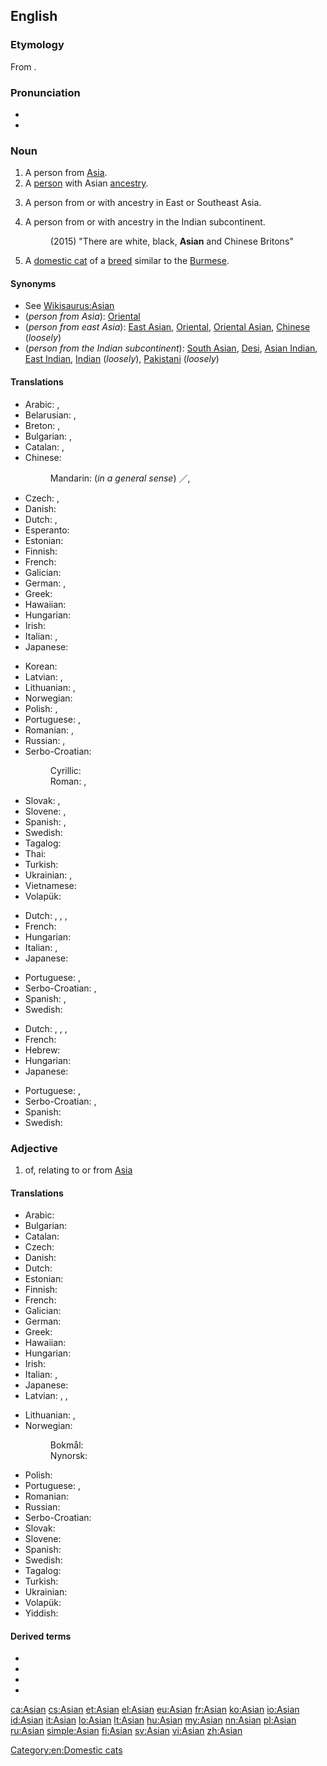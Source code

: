 {{also|asian}}
==English==

===Etymology===
From {{etyl|la|en}} {{m|la|āsiānus}}.

{{wikipedia|Asian people}}

===Pronunciation===
* {{IPA|/ˈeɪʒən/|/ˈeɪʃən/|lang=en}}
* {{rhymes|eɪʃən|eɪʒən|lang=en}}

===Noun===
{{en-noun}}

# A person from [[Asia]].
# A [[person]] with Asian [[ancestry]].
# {{label|en|US|Canada|Australia|NZ}} A person from or with ancestry in East or Southeast Asia.
# {{label|en|UK|South Africa}} A person from or with ancestry in the Indian subcontinent.
#: (2015) "There are white, black, '''Asian''' and Chinese Britons"<!--BBC, June 4-->
# A [[domestic cat]] of a [[breed]] similar to the [[Burmese]].

====Synonyms====
* See [[Wikisaurus:Asian]]
* (''person from Asia''): [[Oriental]]
* (''person from east Asia''): [[East Asian]], [[Oriental]], [[Oriental Asian]], [[Chinese]] (''loosely'')
* (''person from the Indian subcontinent''): [[South Asian]], [[Desi]], [[Asian Indian]], [[East Indian]], [[Indian]] (''loosely''), [[Pakistani]] (''loosely'')

====Translations====
{{trans-top|person from Asia}}
* Arabic: {{t|ar|آسِيَوِيّ|m}}, {{t|ar|آسِيَوِيَّة|f}}
* Belarusian: {{t|be|азія́т|m|sc=Cyrl}}, {{t|be|азія́тка|f|sc=Cyrl}}
* Breton: {{t|br|Aziad|m}}, {{t|br|Aziadez|f}}
* Bulgarian: {{t+|bg|азиатец|m|sc=Cyrl}}, {{t|bg|азиатка|f|sc=Cyrl}}
* Catalan: {{t+|ca|asiàtic|m}}, {{t+|ca|asiàtica|f}}
* Chinese:
*: Mandarin: (''in a general sense'') {{t|cmn|亞洲人|sc=Hani}}／{{t+|cmn|亚洲人|tr=Yàzhōu-rén|sc=Hani}}, {{qualifier|of Asian ethnicity}} {{t|cmn|亚裔|tr=Yàyì|sc=Hani}}
* Czech: {{t+|cs|Asijec|m}}, {{t+|cs|Asijka|f}}
* Danish: {{t+|da|asiat}}
* Dutch: {{t+|nl|Aziaat|m}}, {{t|nl|Azische|f}}
* Esperanto: {{t|eo|aziano}}
* Estonian: {{t|et|aasialane}}
* Finnish: {{t+|fi|aasialainen}}
* French: {{t+|fr|Asiatique|m|f}}
* Galician: {{t+|gl|asiático|m}}
* German: {{t+|de|Asiate|m}}, {{t+|de|Asiatin|f}}
* Greek: {{t+|el|Ασιάτης|m|sc=Grek}}
* Hawaiian: {{t|haw|ʻĀkia}}
* Hungarian: {{t+|hu|ázsiai}}
* Irish: {{t|ga|Áiseach|m}}
* Italian: {{t+|it|asiatico|m}}, {{t+|it|asiatica|f}}
* Japanese: {{t|ja|アジア人|tr=Ajia-jin}}
{{trans-mid}}
* Korean: {{t|ko|아시아 사람|tr=Asia saram|sc=Kore}}
* Latvian: {{t|lv|aziāts|m}}, {{t|lv|aziāte|f}}
* Lithuanian: {{t+|lt|azijietis|m}}, {{t+|lt|azijietė|f}}
* Norwegian: {{t+|no|asiat}}
* Polish: {{t+|pl|Azjata}}, {{t+|pl|Azjatka|f}}
* Portuguese: {{t+|pt|asiático|m}}, {{t|pt|asiática|f}}
* Romanian: {{t+|ro|asiatic|m}}, {{t+|ro|asiatică|f}}
* Russian: {{t+|ru|азиа́т|m}}, {{t+|ru|азиа́тка|f}}
* Serbo-Croatian:
*: Cyrillic: {{t|sh|Ази́јац|m}}
*: Roman: {{t+|sh|Azíjac|m}}, {{t|sh|Ȃzījka|f}}
* Slovak: {{t|sk|Ázijec|m}}, {{t|sk|Ázijka|f}}
* Slovene: {{t|sl|aziat|m}}, {{t|sl|azijka|f}}
* Spanish: {{t+|es|asiático|m}}, {{t+|es|asiática|f}}
* Swedish: {{t+|sv|asiat|c}}
* Tagalog: {{t|tl|Asyahin}}
* Thai: {{t|th|คนเอเชีย|tr=khon aychia|sc=Thai}}
* Turkish: {{t+|tr|Asyalı}}
* Ukrainian: {{t+|uk|азіа́т|m|sc=Cyrl}}, {{t+|uk|азіа́тка|f|sc=Cyrl}}
* Vietnamese: {{t|vi|người Á châu}}
* Volapük: {{qualifier|male or female}} {{t+|vo|Siyopan}}
{{trans-bottom}}

{{trans-top|person from or descended from people from the Indian sub-continent}}
* Dutch: {{t+|nl|Aziaat|m}}, {{t|nl|Azische|f}}, {{t+|nl|Indiër|m}}, {{t+|nl|Indische|f}}
* French: {{t+|fr|asiatique|m|f}}
* Hungarian: {{t+|hu|ázsiai}}
* Italian: {{t+|it|asiatico|m}}, {{t+|it|asiatica|f}}
* Japanese: {{t|ja|アジア人|tr=Ajia-jin}}
{{trans-mid}}
* Portuguese: {{t+|pt|asiático|m}}, {{t|pt|asiática|f}}
* Serbo-Croatian: {{t+|sh|Azíjac|m}}, {{t|sh|Ȃzījka|f}}
* Spanish: {{t+|es|hindú|c}}, {{t+|es|indio|m}}
* Swedish: {{t+|sv|indier|c}}
{{trans-bottom}}

{{trans-top|person from or descended from people from east Asia}}
* Dutch: {{t+|nl|Aziaat|m}}, {{t|nl|Azische|f}}, {{t|nl|Oost-Aziaat|m}}, {{t|nl|Oost-Azische|f}}
* French: {{t+|fr|asiatique}}
* Hebrew: {{t|he|אסיאתי|m|tr=asyáti|sc=Hebr}}
* Hungarian: {{t+|hu|ázsiai}}
* Japanese: {{t|ja|アジア人|tr=Ajia-jin}}
{{trans-mid}}
* Portuguese: {{t+|pt|asiático|m}}, {{t|pt|asiática|f}}
* Serbo-Croatian: {{t+|sh|Azíjac|m}}, {{t|sh|Ȃzījka|f}}
* Spanish: {{t+|es|oriental|c}}
* Swedish: {{t+|sv|asiat|c}}
{{trans-bottom}}

===Adjective===
{{en-adj|-}}

# of, relating to or from [[Asia]]

====Translations====
{{trans-top|of, relating to or from Asia}}
* Arabic: {{t|ar|آسِيَوِيّ|m}}
* Bulgarian: {{t|bg|азиатски|sc=Cyrl}}
* Catalan: {{t+|ca|asiàtic}}
* Czech: {{t+|cs|asijský|m}}
* Danish: {{t|da|asiatisk}}
* Dutch: {{t+|nl|Aziatisch}}
* Estonian: {{t|et|aasia}}
* Finnish: {{t+|fi|aasialainen}}
* French: {{t+|fr|asiatique|m|f}}
* Galician: {{t+|gl|asiático}}
* German: {{t+|de|asiatisch}}
* Greek: {{t+|el|ασιατικός|m|sc=Grek}}
* Hawaiian: {{t|haw|ʻĀkia}}
* Hungarian: {{t+|hu|ázsiai}}
* Irish: {{t|ga|Áiseach}}
* Italian: {{t+|it|asiatico|m}}, {{t+|it|asiatica|f}}
* Japanese: {{t+|ja|アジア|tr=Ajia no|alt=アジアの|sc=Jpan}}
* Latvian: {{t|lv|Āzijas}}, {{t|lv|aziāšu}}, {{t|lv|aziātisks}}
{{trans-mid}}
* Lithuanian: {{t+|lt|Azijos}}, {{t|lt|azijiečių}}
* Norwegian:
*: Bokmål: {{t|no|asiatisk}}
*: Nynorsk: {{t+|nn|asiatisk}}
* Polish: {{t+|pl|azjatycki}}
* Portuguese: {{t+|pt|asiático|m}}, {{t|pt|asiática|f}}
* Romanian: {{t+|ro|asiatic}}
* Russian: {{t+|ru|азиа́тский}}
* Serbo-Croatian: {{t+|sh|ȃzījskī}}
* Slovak: {{t+|sk|ázijský}}
* Slovene: {{t+|sl|azijski}}
* Spanish: {{t+|es|asiático|m}}
* Swedish: {{t+|sv|asiatisk}}
* Tagalog: {{t|tl|Asyahin}}
* Turkish: {{t|tr|asyalı}}
* Ukrainian: {{t+|uk|азіа́тський|m|sc=Cyrl}}
* Volapük: {{t+|vo|Siyopik}}
* Yiddish: {{t|yi|אַזיאַטיש|sc=Hebr}}
{{trans-bottom}}

====Derived terms====
* {{l|en|Asian contagion}}
* {{l|en|Asian flu}}
* {{l|en|Asian flush}}
* {{l|en|Asianness}}

[[Category:en:Domestic cats]]

[[ca:Asian]]
[[cs:Asian]]
[[et:Asian]]
[[el:Asian]]
[[eu:Asian]]
[[fr:Asian]]
[[ko:Asian]]
[[io:Asian]]
[[id:Asian]]
[[it:Asian]]
[[lo:Asian]]
[[lt:Asian]]
[[hu:Asian]]
[[my:Asian]]
[[nn:Asian]]
[[pl:Asian]]
[[ru:Asian]]
[[simple:Asian]]
[[fi:Asian]]
[[sv:Asian]]
[[vi:Asian]]
[[zh:Asian]]